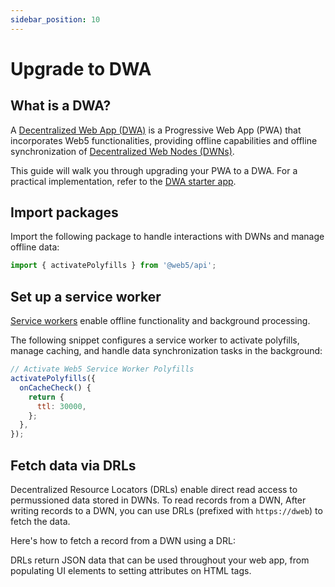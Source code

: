 ```yaml
---
sidebar_position: 10
---
```



# Upgrade to DWA

## What is a DWA?

A [Decentralized Web App (DWA)](/blog/dwas-vs-pwas) is a Progressive Web App (PWA) that incorporates Web5 functionalities, providing offline capabilities and offline synchronization of [Decentralized Web Nodes (DWNs)](/docs/web5/learn/decentralized-web-nodes/). 

This guide will walk you through upgrading your PWA to a DWA. For a practical implementation, refer to the [DWA starter app](https://github.com/TBD54566975/dwa-starter).

## Import packages

Import the following package to handle interactions with DWNs and manage offline data:

```js
import { activatePolyfills } from '@web5/api';
```

## Set up a service worker
[Service workers](https://web.dev/learn/pwa/service-workers) enable offline functionality and background processing.

The following snippet configures a service worker to activate polyfills, manage caching, and handle data synchronization tasks in the background:

```js
// Activate Web5 Service Worker Polyfills
activatePolyfills({
  onCacheCheck() {
    return {
      ttl: 30000,
    };
  },
});
```

## Fetch data via DRLs

Decentralized Resource Locators (DRLs) enable direct read access to permussioned data stored in DWNs. To read records from a DWN,  After writing records to a DWN, you can use DRLs (prefixed with `https://dweb`) to fetch the data. 

Here's how to fetch a record from a DWN using a DRL:

<CodeSnippet snippetName="drlFetchReadRecord"/>

DRLs return JSON data that can be used throughout your web app, from populating UI elements to setting attributes on HTML tags.